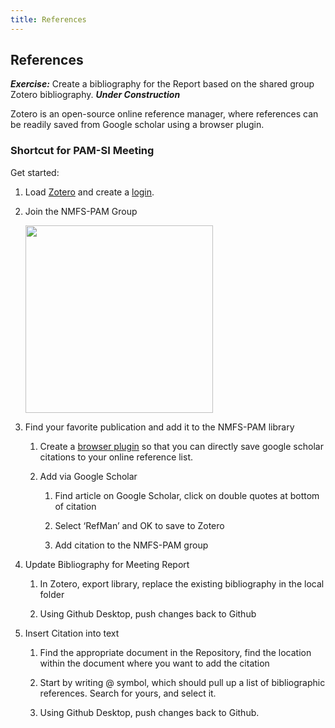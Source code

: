 ```yaml
---
title: References
---
```


## References

***Exercise:*** Create a bibliography for the Report based on the shared group Zotero bibliography. ***Under Construction***

Zotero is an open-source online reference manager, where references can be readily saved from Google scholar using a browser plugin.

### Shortcut for PAM-SI Meeting

Get started:

1.  Load [Zotero](https://www.zotero.org/) and create a [login](https://www.zotero.org/user/login/).

2.  Join the NMFS-PAM Group

    ![](../images/ZoteroGroups.JPG){width="300"}

3.  Find your favorite publication and add it to the NMFS-PAM library

    1.  Create a [browser plugin](https://chrome.google.com/webstore/detail/zotero-connector/ekhagklcjbdpajgpjgmbionohlpdbjgc?hl=en) so that you can directly save google scholar citations to your online reference list.

    2.  Add via Google Scholar

        1.  Find article on Google Scholar, click on double quotes at bottom of citation

        2.  Select 'RefMan' and OK to save to Zotero

        3.  Add citation to the NMFS-PAM group

4.  Update Bibliography for Meeting Report

    1.  In Zotero, export library, replace the existing bibliography in the local folder

    2.  Using Github Desktop, push changes back to Github

5.  Insert Citation into text

    1.  Find the appropriate document in the Repository, find the location within the document where you want to add the citation

    2.  Start by writing \@ symbol, which should pull up a list of bibliographic references. Search for yours, and select it.

    3.  Using Github Desktop, push changes back to Github.
